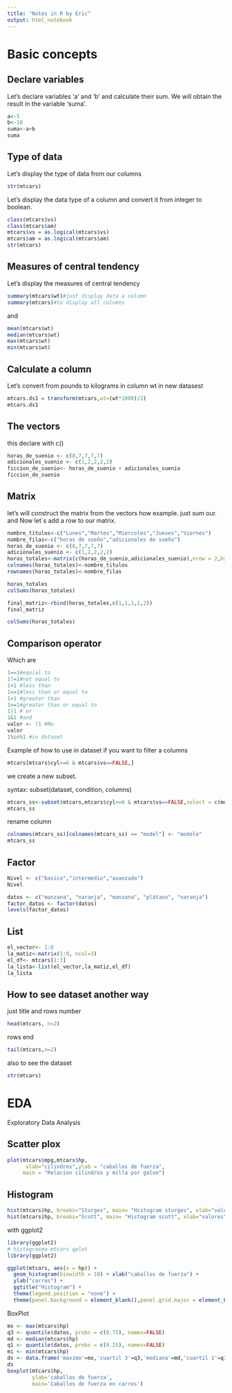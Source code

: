 ```yaml
---
title: "Notes in R by Eric"
output: html_notebook
---
```


# Basic concepts

## Declare variables

Let's declare variables 'a' and 'b' and calculate their sum. We will obtain the result in the variable 'suma'.

```r
a<-5
b<-10
suma<-a+b
suma
```

## Type of data

Let's display the type of data from our columns

```r
str(mtcars)
```

Let's display the data type of a column and convert it from integer to boolean.

```r
class(mtcars$vs)
class(mtcars$am)
mtcars$vs = as.logical(mtcars$vs)
mtcars$am = as.logical(mtcars$am)
str(mtcars)
```

## Measures of central tendency

Let's display the measures of central tendency

```r
summary(mtcars$wt)#just display data a column
summary(mtcars)#to display all columns
```

and

```r
mean(mtcars$wt)
median(mtcars$wt)
max(mtcars$wt)
min(mtcars$wt)
```

## Calculate a column

Let's convert from pounds to kilograms in column wt in new datasest

```r
mtcars.ds1 = transform(mtcars,wt=(wt*1000)/2)
mtcars.ds1
```

## The vectors

this declare with c()

```r
horas_de_suenio <- c(8,7,7,7,7)
adicionales_suenio <- c(1,2,2,2,2)
ficcion_de_suenio<- horas_de_suenio + adicionales_suenio
ficcion_de_suenio
```

## Matrix

let's will construct the matrix from the vectors how example. just sum our. and Now let´s add a row to our matrix.

```r
nombre_titulos<-c("Lunes","Martes","Miercoles","Jueves","Viernes")
nombre_filas<-c("horas de sueño","adicionales de sueño")
horas_de_suenio <- c(8,7,7,7,7)
adicionales_suenio <- c(1,2,2,2,2)
horas_totales<-matrix(c(horas_de_suenio,adicionales_suenio),nrow = 2,byrow = TRUE)
colnames(horas_totales)<-nombre_titulos
rownames(horas_totales)<-nombre_filas

horas_totales
colSums(horas_totales)

final_matriz<-rbind(horas_totales,c(1,1,1,1,2))
final_matriz

colSums(horas_totales)
```

## Comparison operator

Which are

```r
1==1#equial to
1!=1#not equal to
1<1 #less than 
1<=1#less than or equal to 
1>1 #greater than
1>=1#greater than or equal to
1|1 # or
1&1 #and
valor <- !1 #No
valor
1%in%1 #in dataset
```

Example of how to use in dataset if you want to filter a columns

```r
mtcars[mtcars$cyl>=6 & mtcars$vs==FALSE,]
```

we create a new subset.

syntax: subset(dataset, condition, columns)

```r
mtcars_ss<-subset(mtcars,mtcars$cyl>=6 & mtcars$vs==FALSE,select = c(model,cyl))
mtcars_ss
```

rename column

```r
colnames(mtcars_ss)[colnames(mtcars_ss) == "model"] <- "modelo"
mtcars_ss
```

## Factor

```r
Nivel <- c("basico","intermedio","avanzado")
Nivel
```

```r

datos <- c("manzana", "naranja", "manzana", "plátano", "naranja")
factor_datos <- factor(datos)
levels(factor_datos)
```

## List

```r
el_vector<- 1:8
la_matiz<-matrix(1:9, ncol=3)
el_df<- mtcars[1:3]
la_lista<-list(el_vector,la_matiz,el_df)
la_lista
```

## How to see dataset another way

just title and rows number

```r
head(mtcars, n=2)
```

rows end

```r
tail(mtcars,n=2)
```

also to see the dataset

```r
str(mtcars)
```

# EDA

Exploratory Data Analysis

## Scatter plox

```r
plot(mtcars$mpg,mtcars$hp,
      xlab="cilindros",ylab = "caballos de fuerza",
     main = "Relacion cilindros y milla por galon")
```

## Histogram

```r
hist(mtcars$hp, breaks="Sturges", main= "Histogram sturges", xlab="valores", ylab="frecuencia")
hist(mtcars$hp, breaks="Scott", main= "Histogram scott", xlab="valores", ylab="frecuencia")
```

with ggplot2

```r
library(ggplot2)
# histograsma mtcars qplot
library(ggplot2)

ggplot(mtcars, aes(x = hp)) + 
  geom_histogram(binwidth = 10) + xlab("caballos de fuerza") + 
  ylab("carros") + 
  ggtitle("Histogram") +
  theme(legend.position = "none") +
  theme(panel.background = element_blank(),panel.grid.major = element_blank())
```

BoxPlot

```r
mx <- max(mtcars$hp)
q3 <- quantile(datos, probs = c(0.75), names=FALSE)
md <- median(mtcars$hp)
q1 <- quantile(datos, probs = c(0.25), names=FALSE)
mi <- min(mtcars$hp)
ds <- data.frame('maximo'=mx,'cuartil 3'=q3,'mediana'=md,'cuartil 1'=q1,'minimo'=mi)
ds
boxplot(mtcars$hp,
        ylab='caballos de fuerza',
        main='Caballos de fuerza en carros')

```
